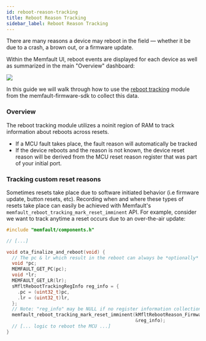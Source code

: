 ```yaml
---
id: reboot-reason-tracking
title: Reboot Reason Tracking
sidebar_label: Reboot Reason Tracking
---
```



There are many reasons a device may reboot in the field — whether it be due to a
crash, a brown out, or a firmware update.

Within the Memfault UI, reboot events are displayed for each device as well as
summarized in the main "Overview" dashboard:

![](/img/docs/embedded/reboot-reason-chart.png)

In this guide we will walk through how to use the
[reboot tracking](https://github.com/memfault/memfault-firmware-sdk/blob/master/components/include/memfault/core/reboot_tracking.h#L9-L21)
module from the memfault-firmware-sdk to collect this data.

<IntegrationCompletePrerequisite />

### Overview

The reboot tracking module utilizes a noinit region of RAM to track information
about reboots across resets.

- If a MCU fault takes place, the fault reason will automatically be tracked
- If the device reboots and the reason is not known, the device reset reason
  will be derived from the MCU reset reason register that was part of your
  initial port.

### Tracking custom reset reasons

Sometimes resets take place due to software initiated behavior (i.e firmware
update, button resets, etc). Recording when and where these types of resets take
place can easily be achieved with Memfault's
`memfault_reboot_tracking_mark_reset_imminent` API. For example, consider we
want to track anytime a reset occurs due to an over-the-air update:

```c
#include "memfault/components.h"

// [...]

void ota_finalize_and_reboot(void) {
  // The pc & lr which result in the reboot can always be *optionally* recorded
  void *pc;
  MEMFAULT_GET_PC(pc);
  void *lr;
  MEMFAULT_GET_LR(lr);
  sMfltRebootTrackingRegInfo reg_info = {
    .pc = (uint32_t)pc,
    .lr = (uint32_t)lr,
  };
  // Note: "reg_info" may be NULL if no register information collection is desired
  memfault_reboot_tracking_mark_reset_imminent(kMfltRebootReason_FirmwareUpdate,
                                               &reg_info);
  // [... logic to reboot the MCU ...]
}
```
